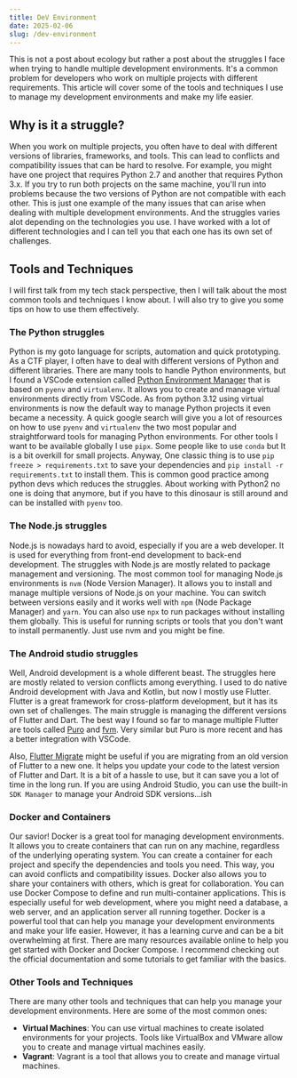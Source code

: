 ```yaml
---
title: DeV Environment
date: 2025-02-06
slug: /dev-environment
---
```


This is not a post about ecology but rather a post about the struggles I face when trying to
handle multiple development environments. It's a common problem for developers who work on
multiple projects with different requirements. This article will cover some of the tools and
techniques I use to manage my development environments and make my life easier.

## Why is it a struggle?

When you work on multiple projects, you often have to deal with different versions of libraries,
frameworks, and tools. This can lead to conflicts and compatibility issues that can be hard to
resolve. For example, you might have one project that requires Python 2.7 and another that requires Python 3.x.
If you try to run both projects on the same machine, you'll run into problems because the two versions of Python
are not compatible with each other. This is just one example of the many issues that can arise when
dealing with multiple development environments. And the struggles varies alot depending on the
technologies you use. I have worked with a lot of different technologies and I can tell you that
each one has its own set of challenges.

## Tools and Techniques

I will first talk from my tech stack perspective, then I will talk about the most common tools and techniques
I know about. I will also try to give you some tips on how to use them effectively.

### The Python struggles

Python is my goto language for scripts, automation and quick prototyping. As a CTF player, I often have to deal with
different versions of Python and different libraries. There are many tools to handle Python environments, but
I found a VSCode extension called [Python Environment Manager](https://marketplace.visualstudio.com/items?itemName=ms-python.python-environment-manager)
that is based on `pyenv` and `virtualenv`. It allows you to create and manage virtual environments directly from VSCode.
As from python 3.12 using virtual environments is now the default way to manage Python projects it even became a
necessity. A quick google search will give you a lot of resources on how to use `pyenv` and `virtualenv` the
two most popular and straightforward tools for managing Python environments. For other tools I want to be available
globally I use `pipx`. Some people like to use `conda` but It is a bit overkill for small projects.
Anyway, One classic thing is to use `pip freeze > requirements.txt` to save your dependencies
and `pip install -r requirements.txt` to install them. This is common good practice among python devs which
reduces the struggles. About working with Python2 no one is doing that anymore, but if you have to this
dinosaur is still around and can be installed with `pyenv` too.

### The Node.js struggles

Node.js is nowadays hard to avoid, especially if you are a web developer. It is used for
everything from front-end development to back-end development. The struggles with Node.js are mostly
related to package management and versioning. The most common tool for managing Node.js environments is `nvm`
(Node Version Manager). It allows you to install and manage multiple versions of Node.js on your machine.
You can switch between versions easily and it works well with `npm` (Node Package Manager) and `yarn`.
You can also use `npx` to run packages without installing them globally. This is useful for running scripts
or tools that you don't want to install permanently. Just use nvm and you might be fine.

### The Android studio struggles

Well, Android development is a whole different beast. The struggles here are mostly related to version conflicts
among everything. I used to do native Android development with Java and Kotlin, but now I mostly use Flutter.
Flutter is a great framework for cross-platform development, but it has its own set of challenges.
The main struggle is managing the different versions of Flutter and Dart. The best way I found so far
to manage multiple Flutter are tools called [Puro](https://puro.dev/) and [fvm](https://fvm.app/). Very similar
but Puro is more recent and has a better integration with VSCode.

Also, [Flutter Migrate](https://github.com/flutter/flutter/blob/master/docs/wiki_archive/Flutter-migrate.md) might
be useful if you are migrating from an old version of Flutter to a new one. It helps you update your code
to the latest version of Flutter and Dart. It is a bit of a hassle to use, but it can save you a lot of time
in the long run. If you are using Android Studio, you can use the built-in
`SDK Manager` to manage your Android SDK versions...ish

### Docker and Containers

Our savior! Docker is a great tool for managing development environments. It allows you to create
containers that can run on any machine, regardless of the underlying operating system.
You can create a container for each project and specify the dependencies and tools you need.
This way, you can avoid conflicts and compatibility issues. Docker also allows you to share your
containers with others, which is great for collaboration. You can use Docker Compose to define and run
multi-container applications. This is especially useful for web development, where you might need
a database, a web server, and an application server all running together. Docker is a powerful tool that can help you manage your development environments and make your life easier.
However, it has a learning curve and can be a bit overwhelming at first.
There are many resources available online to help you get started with Docker and Docker Compose.
I recommend checking out the official documentation and some tutorials to get familiar with the basics.

### Other Tools and Techniques

There are many other tools and techniques that can help you manage your development environments.
Here are some of the most common ones:

- **Virtual Machines**: You can use virtual machines to create isolated environments for your projects.
  Tools like VirtualBox and VMware allow you to create and manage virtual machines easily.
- **Vagrant**: Vagrant is a tool that allows you to create and manage virtual machines.
